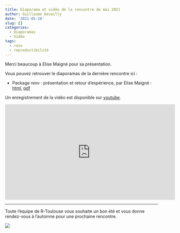 ```yaml
---
title: Diaporama et vidéo de la rencontre de mai 2021
author: Guillaume Devailly
date: '2021-05-28'
slug: []
categories:
  - Diaporamas
  - Vidéo
tags:
  - renv
  - reproductibilité
---
```


Merci beaucoup à Elise Maigné pour sa présentation.

Vous pouvez retrouver le diaporamas de la dernière rencontre ici :

- Package renv : présentation et retour d’expérience, par Elise Maigné :
[html](https://elise.maigne.pages.mia.inra.fr/2021_package_renv/presentation.html),
[pdf](https://r-toulouse.netlify.app/diapos/2021_05_020_renv.pdf)

Un enregistrement de la vidéo est disponible sur [youtube](https://www.youtube.com/watch?v=NB59KU36n5k).

<iframe width="560" height="315" src="https://www.youtube.com/embed/NB59KU36n5k" title="YouTube video player" frameborder="0" allow="accelerometer; autoplay; clipboard-write; encrypted-media; gyroscope; picture-in-picture" allowfullscreen></iframe>

---

Toute l'équipe de R-Toulouse vous souhaite un bon été et vous donne rendez-vous à l'automne pour une prochaine rencontre.

![](/img/logo.svg)
